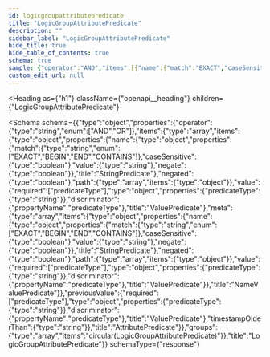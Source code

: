 ```yaml
---
id: logicgroupattributepredicate
title: "LogicGroupAttributePredicate"
description: ""
sidebar_label: "LogicGroupAttributePredicate"
hide_title: true
hide_table_of_contents: true
schema: true
sample: {"operator":"AND","items":[{"name":{"match":"EXACT","caseSensitive":true,"value":"string","negate":true},"negated":true,"path":[{}],"value":{"predicateType":"string"},"meta":[{"name":{"match":"EXACT","caseSensitive":true,"value":"string","negate":true},"negated":true,"path":[{}],"value":{"predicateType":"string"}}],"previousValue":{"predicateType":"string"},"timestampOlderThan":"string"}],"groups":[null]}
custom_edit_url: null
---
```



<Heading
  as={"h1"}
  className={"openapi__heading"}
  children={"LogicGroupAttributePredicate"}
>
</Heading>





<Schema
  schema={{"type":"object","properties":{"operator":{"type":"string","enum":["AND","OR"]},"items":{"type":"array","items":{"type":"object","properties":{"name":{"type":"object","properties":{"match":{"type":"string","enum":["EXACT","BEGIN","END","CONTAINS"]},"caseSensitive":{"type":"boolean"},"value":{"type":"string"},"negate":{"type":"boolean"}},"title":"StringPredicate"},"negated":{"type":"boolean"},"path":{"type":"array","items":{"type":"object"}},"value":{"required":["predicateType"],"type":"object","properties":{"predicateType":{"type":"string"}},"discriminator":{"propertyName":"predicateType"},"title":"ValuePredicate"},"meta":{"type":"array","items":{"type":"object","properties":{"name":{"type":"object","properties":{"match":{"type":"string","enum":["EXACT","BEGIN","END","CONTAINS"]},"caseSensitive":{"type":"boolean"},"value":{"type":"string"},"negate":{"type":"boolean"}},"title":"StringPredicate"},"negated":{"type":"boolean"},"path":{"type":"array","items":{"type":"object"}},"value":{"required":["predicateType"],"type":"object","properties":{"predicateType":{"type":"string"}},"discriminator":{"propertyName":"predicateType"},"title":"ValuePredicate"}},"title":"NameValuePredicate"}},"previousValue":{"required":["predicateType"],"type":"object","properties":{"predicateType":{"type":"string"}},"discriminator":{"propertyName":"predicateType"},"title":"ValuePredicate"},"timestampOlderThan":{"type":"string"}},"title":"AttributePredicate"}},"groups":{"type":"array","items":"circular(LogicGroupAttributePredicate)"}},"title":"LogicGroupAttributePredicate"}}
  schemaType={"response"}
>
  
</Schema>
            
